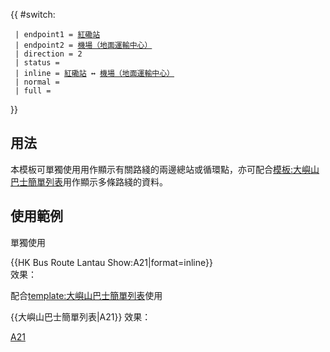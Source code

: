 {{ #switch: {{{format|}}}
  | endpoint1 = [[紅磡車站公共運輸交匯處|紅磡站]]
  | endpoint2 = [[機場（地面運輸中心）巴士總站|機場（地面運輸中心）]]
  | direction = 2
  | status =
  | inline = [[紅磡車站公共運輸交匯處|紅磡站]] ↔ [[機場（地面運輸中心）巴士總站|機場（地面運輸中心）]]
  | normal =
  | full =
}}<noinclude>
==用法==
本模板可單獨使用用作顯示有關路綫的兩邊總站或循環點，亦可配合[[模板:大嶼山巴士簡單列表]]用作顯示多條路綫的資料。

==使用範例==
;單獨使用
<nowiki>{{HK Bus Route Lantau Show:A21|format=inline}}</nowiki><br>
效果：{{HK Bus Route Lantau Show:A21|format=inline}}

;配合[[template:大嶼山巴士簡單列表]]使用
<nowiki>{{大嶼山巴士簡單列表|A21}}</nowiki>
效果：{{大嶼山巴士簡單列表|A21}}
[[Category:城巴路線模板|A21]]</noinclude>